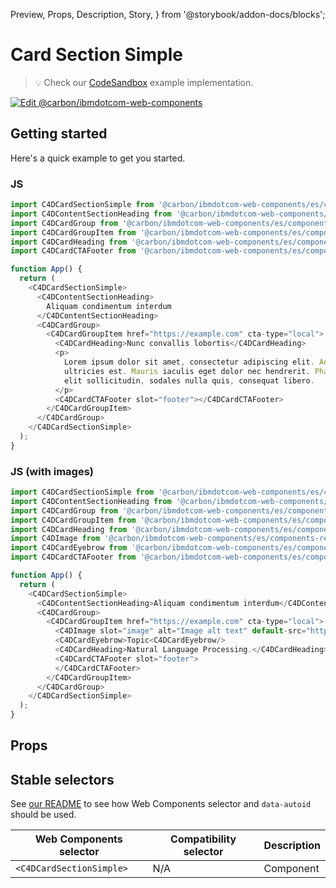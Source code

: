   Preview,
  Props,
  Description,
  Story,
} from '@storybook/addon-docs/blocks';

# Card Section Simple

> 💡 Check our
> [CodeSandbox](https://stackblitz.com/github/carbon-design-system/carbon-for-ibm-dotcom/tree/main/packages/web-components/examples/codesandbox/components-react/card-section-simple)
> example implementation.

[![Edit @carbon/ibmdotcom-web-components](https://codesandbox.io/static/img/play-codesandbox.svg)](https://stackblitz.com/github/carbon-design-system/carbon-for-ibm-dotcom/tree/main/packages/web-components/examples/codesandbox/components-react/card-section-simple)

## Getting started

Here's a quick example to get you started.

### JS

```javascript
import C4DCardSectionSimple from '@carbon/ibmdotcom-web-components/es/components-react/card-section-simple/card-section-simple';
import C4DContentSectionHeading from '@carbon/ibmdotcom-web-components/es/components-react/content-section/content-section-heading';
import C4DCardGroup from '@carbon/ibmdotcom-web-components/es/components-react/card-group/card-group';
import C4DCardGroupItem from '@carbon/ibmdotcom-web-components/es/components-react/card-group/card-group-item';
import C4DCardHeading from '@carbon/ibmdotcom-web-components/es/components-react/card/card-heading';
import C4DCardCTAFooter from '@carbon/ibmdotcom-web-components/es/components-react/cta/card-footer';

function App() {
  return (
    <C4DCardSectionSimple>
      <C4DContentSectionHeading>
        Aliquam condimentum interdum
      </C4DContentSectionHeading>
      <C4DCardGroup>
        <C4DCardGroupItem href="https://example.com" cta-type="local">
          <C4DCardHeading>Nunc convallis lobortis</C4DCardHeading>
          <p>
            Lorem ipsum dolor sit amet, consectetur adipiscing elit. Aenean et
            ultricies est. Mauris iaculis eget dolor nec hendrerit. Phasellus at
            elit sollicitudin, sodales nulla quis, consequat libero.
          </p>
          <C4DCardCTAFooter slot="footer"></C4DCardCTAFooter>
        </C4DCardGroupItem>
      </C4DCardGroup>
    </C4DCardSectionSimple>
  );
}
```

### JS (with images)

```javascript
import C4DCardSectionSimple from '@carbon/ibmdotcom-web-components/es/components-react/card-section-simple/card-section-simple';
import C4DContentSectionHeading from '@carbon/ibmdotcom-web-components/es/components-react/content-section/content-section-heading';
import C4DCardGroup from '@carbon/ibmdotcom-web-components/es/components-react/card-group/card-group';
import C4DCardGroupItem from '@carbon/ibmdotcom-web-components/es/components-react/card-group/card-group-item';
import C4DCardHeading from '@carbon/ibmdotcom-web-components/es/components-react/card/card-heading';
import C4DImage from '@carbon/ibmdotcom-web-components/es/components-react/image/image';
import C4DCardEyebrow from '@carbon/ibmdotcom-web-components/es/components-react/card/card-eyebrow';
import C4DCardCTAFooter from '@carbon/ibmdotcom-web-components/es/components-react/cta/card-footer';

function App() {
  return (
    <C4DCardSectionSimple>
      <C4DContentSectionHeading>Aliquam condimentum interdum</C4DContentSectionHeading>
      <C4DCardGroup>
        <C4DCardGroupItem href="https://example.com" cta-type="local">
          <C4DImage slot="image" alt="Image alt text" default-src="https://dummyimage.com/1056x792/ee5396/161616&amp;text=4:3" />
          <C4DCardEyebrow>Topic<C4DCardEyebrow/>
          <C4DCardHeading>Natural Language Processing.</C4DCardHeading>
          <C4DCardCTAFooter slot="footer">
          </C4DCardCTAFooter>
        </C4DCardGroupItem>
      </C4DCardGroup>
    </C4DCardSectionSimple>
  );
}
```

## Props

<Props of={PropTypesRef} />

## Stable selectors

See
[our README](https://github.com/carbon-design-system/carbon-for-ibm-dotcom/tree/main/packages/web-components#stable-selectors-for-analytics-and-integratione2e-testing-in-web-components)
to see how Web Components selector and `data-autoid` should be used.

| Web Components selector  | Compatibility selector | Description |
| ------------------------ | ---------------------- | ----------- |
| `<C4DCardSectionSimple>` | N/A                    | Component   |

<Description markdown={contributing} />
